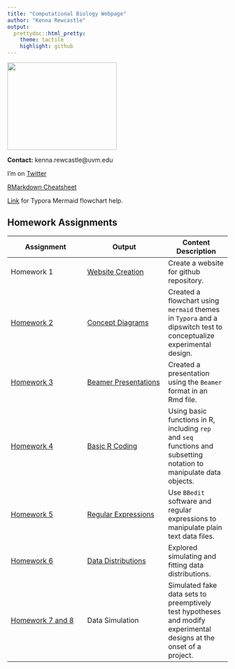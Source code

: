 ```yaml
---
title: "Computational Biology Webpage"
author: "Kenna Rewcastle"
output:
  prettydoc::html_pretty:
    theme: tactile
    highlight: github
---
```


<img src="Kenna_amanita.JPG" width="250" height="200" />

**Contact:** kenna.rewcastle@uvm.edu  
  
I'm on [Twitter](https://twitter.com/kennarewcastle?lang=en)

[RMarkdown Cheatsheet](https://www.rstudio.com/wp-content/uploads/2015/02/rmarkdown-cheatsheet.pdf) 

[Link](http://support.typora.io/Draw-Diagrams-With-Markdown/) for Typora Mermaid flowchart help.

## Homework Assignments

Assignment  | Output | Content Description
------------- | -------------- |----------- 
Homework 1  | [Website Creation](https://kennarewcastle.github.io/RewcastleBio381/) | Create a website for github repository. | -
[Homework 2](https://gotellilab.github.io/Bio381/Homeworks/Homework02_2018.html) | [Concept Diagrams](HW2.html) | Created a flowchart using `mermaid` themes in `Typora` and a dipswitch test to conceptualize experimental design. | -
[Homework 3](https://gotellilab.github.io/Bio381/Homeworks/Homework03_2018.html) | [Beamer Presentations](PLFA_pres.pdf) | Created a presentation using the `Beamer` format in an Rmd file. | -
[Homework 4](https://gotellilab.github.io/Bio381/Homeworks/Homework04_2018.html) | [Basic R Coding](Homework_4.html) | Using basic functions in R, including `rep` and `seq` functions and subsetting notation to manipulate data objects. | -
[Homework 5](https://gotellilab.github.io/Bio381/Homeworks/Homework05_2018.html) | [Regular Expressions](RewcastleHW5.html) | Use `BBedit` software and regular expressions to manipulate plain text data files. | -
[Homework 6](https://gotellilab.github.io/Bio381/Homeworks/Homework06_2018.html) | [Data Distributions](HW6.html) | Explored simulating and fitting data distributions. | -
[Homework 7 and 8](https://gotellilab.github.io/Bio381/Homeworks/Homework08_2018.html) | Data Simulation | Simulated fake data sets to preemptively test hypotheses and modify experimental designs at the onset of a project. | -